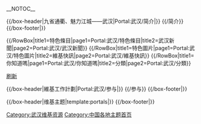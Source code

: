 <!-- 這個主題使用這個語法建立： subst:box portal skeleton| topic=武汉|  -->
<noinclude>__NOTOC__</noinclude>
<div align="center">
{{quote|
{{browsebar}}
{{模板:中華人民共和國地理主題瀏覽條}}
}}
</div>

{{/box-header|九省通衢、魅力江城——武汉|Portal:武汉/简介|}}
{{/简介}}
{{/box-footer|}}

{{/RowBox|title1=特色條目|page1=Portal:武汉/特色條目|title2=武汉新聞|page2=Portal:武汉/武汉新聞}}
{{/RowBox|title1=特色圖片|page1=Portal:武汉/特色圖片|title2=維基快訊|page2=Portal:武汉/維基快訊}}
{{/RowBox|title1=你知道嗎|page1=Portal:武汉/你知道嗎|title2=分類|page2=Portal:武汉/分類}}


<!--{{/box-header|??|Portal:武汉/??|}}
{{/??}}
{{/box-footer|}}
{{/RowBox|title1=??|page1=Portal:武汉/??|title2=??|page2=Portal:武汉/??}}

{{/RowBox|title1=優良條目|page1=Portal:武汉/優良條目|title2=历史上的今天|page2=Portal:武汉/历史上的今天}}

-->


</div>



[http://zh.wikipedia.org/w/wiki.phtml?title=Portal:武汉&action=purge 刷新]


{{/box-header|維基工作計劃|Portal:武汉/参与|}}
{{/参与}}
{{/box-footer|}}


{{武汉行政区划}}
{{/box-header|维基主题|template:portals|}}
{{portals}}
{{/box-footer|}}
[[Category:武汉维基资源|Category:武汉维基资源]]
[[Category:中国各地主题首页|Category:中国各地主题首页]]